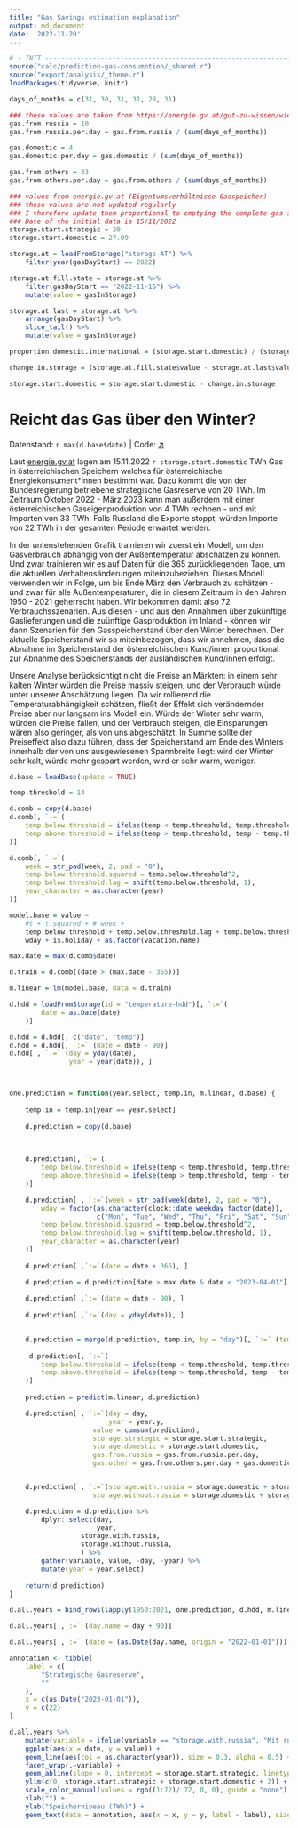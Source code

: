 ```yaml
---
title: "Gas Savings estimation explanation"
output: md_document
date: '2022-11-20'
---
```


```r
# - INIT -----------------------------------------------------------------------
source("calc/prediction-gas-consumption/_shared.r")
source("export/analysis/_theme.r")
loadPackages(tidyverse, knitr)

days_of_months = c(31, 30, 31, 31, 28, 31)

### these values are taken from https://energie.gv.at/gut-zu-wissen/wie-wird-der-winter
gas.from.russia = 10
gas.from.russia.per.day = gas.from.russia / (sum(days_of_months))

gas.domestic = 4
gas.domestic.per.day = gas.domestic / (sum(days_of_months))

gas.from.others = 33
gas.from.others.per.day = gas.from.others / (sum(days_of_months))

### values from energie.gv.at (Eigentumsverhältnisse Gasspeicher)
### these values are not updated regularly
### I therefore update them proportional to emptying the complete gas storage
### Date of the initial data is 15/11/2022
storage.start.strategic = 20
storage.start.domestic = 27.09

storage.at = loadFromStorage("storage-AT") %>% 
    filter(year(gasDayStart) == 2022)  

storage.at.fill.state = storage.at %>% 
    filter(gasDayStart == "2022-11-15") %>% 
    mutate(value = gasInStorage)

storage.at.last = storage.at %>% 
    arrange(gasDayStart) %>% 
    slice_tail() %>% 
    mutate(value = gasInStorage)

proportion.domestic.international = (storage.start.domestic) / (storage.at.fill.state$value -  storage.start.strategic)

change.in.storage = (storage.at.fill.state$value - storage.at.last$value) * proportion.domestic.international

storage.start.domestic = storage.start.domestic - change.in.storage
```

# Reicht das Gas über den Winter?
<p class="meta">
    Datenstand: `r max(d.base$date)` | 
    Code: <a href="https://github.com/energy-monitor/explore/blob/main/analysis/gas-availability.rmd" target="_blank">↗</a>
</p>

Laut [energie.gv.at](https://energie.gv.at) lagen am 15.11.2022 `r storage.start.domestic` TWh Gas in österreichischen Speichern welches für österreichische Energiekonsument*innen bestimmt war. Dazu kommt die von der Bundesregierung betriebene strategische Gasreserve von 20 TWh. Im Zeitraum Oktober 2022 - März 2023 kann man außerdem mit einer österreichischen Gaseigenproduktion von 4 TWh rechnen - und mit Importen von 33 TWh. Falls Russland die Exporte stoppt, würden Importe von 22 TWh in der gesamten Periode erwartet werden. 

In der untenstehenden Grafik trainieren wir zuerst ein Modell, um den Gasverbrauch abhängig von der Außentemperatur abschätzen zu können. Und zwar trainieren wir es auf Daten für die 365 zurückliegenden Tage, um die aktuellen Verhaltensänderungen miteinzubeziehen. Dieses Modell verwenden wir in Folge, um bis Ende März den Verbrauch zu schätzen - und zwar für alle Außentemperaturen, die in diesem Zeitraum in den Jahren 1950 - 2021 geherrscht haben. Wir bekommen damit also 72 Verbrauchsszenarien. Aus diesen - und aus den Annahmen über zukünftige Gaslieferungen und die zuünftige Gasproduktion im Inland - können wir dann Szenarien für den Gasspeicherstand über den Winter berechnen. Der aktuelle Speicherstand wir so miteinbezogen, dass wir annehmen, dass die Abnahme im Speicherstand der österreichischen Kund/innen proportional zur Abnahme des Speicherstands der ausländischen Kund/innen erfolgt. 

Unsere Analyse berücksichtigt nicht die Preise an Märkten: in einem sehr kalten Winter würden die Preise massiv steigen, und der Verbrauch würde unter unserer Abschätzung liegen. Da wir rollierend die Temperaturabhängigkeit schätzen, fließt der Effekt sich verändernder Preise aber nur langsam ins Modell ein. Würde der Winter sehr warm, würden die Preise fallen, und der Verbrauch steigen, die Einsparungen wären also geringer, als von uns abgeschätzt. In Summe sollte der Preiseffekt also dazu führen, dass der Speicherstand am Ende des Winters innerhalb der von uns ausgewiesenen Spannbreite liegt: wird der Winter sehr kalt, würde mehr gespart werden, wird er sehr warm, weniger.

```r

d.base = loadBase(update = TRUE)

temp.threshold = 14

d.comb = copy(d.base)
d.comb[, `:=`(
    temp.below.threshold = ifelse(temp < temp.threshold, temp.threshold - temp, 0),
    temp.above.threshold = ifelse(temp > temp.threshold, temp - temp.threshold, 0)
)]

d.comb[, `:=`(
    week = str_pad(week, 2, pad = "0"),
    temp.below.threshold.squared = temp.below.threshold^2,
    temp.below.threshold.lag = shift(temp.below.threshold, 1),
    year_character = as.character(year)
)]

model.base = value ~
    #t + t.squared + # week + 
    temp.below.threshold + temp.below.threshold.lag + temp.below.threshold.squared + 
    wday + is.holiday + as.factor(vacation.name) 

max.date = max(d.comb$date)

d.train = d.comb[(date > (max.date - 365))]

m.linear = lm(model.base, data = d.train)

d.hdd = loadFromStorage(id = "temperature-hdd")[, `:=`(
        date = as.Date(date)
    )]

d.hdd = d.hdd[, c("date", "temp")]
d.hdd = d.hdd[, `:=` (date = date - 90)]
d.hdd[ , `:=` (day = yday(date),
               year = year(date)), ]



one.prediction = function(year.select, temp.in, m.linear, d.base) {
    
    temp.in = temp.in[year == year.select]
    
    d.prediction = copy(d.base)

    
    
    d.prediction[, `:=`(
        temp.below.threshold = ifelse(temp < temp.threshold, temp.threshold - temp, 0),
        temp.above.threshold = ifelse(temp > temp.threshold, temp - temp.threshold, 0)
    )]

    d.prediction[ , `:=`(week = str_pad(week(date), 2, pad = "0"),
        wday = factor(as.character(clock::date_weekday_factor(date)),
                      c("Mon", "Tue", "Wed", "Thu", "Fri", "Sat", "Sun")),
        temp.below.threshold.squared = temp.below.threshold^2,
        temp.below.threshold.lag = shift(temp.below.threshold, 1),
        year_character = as.character(year)
    )]
    
    d.prediction[ ,`:=`(date = date + 365), ]

    d.prediction = d.prediction[date > max.date & date < "2023-04-01"]
    
    d.prediction[ ,`:=`(date = date - 90), ]
    
    d.prediction[ ,`:=`(day = yday(date)), ]

    
    d.prediction = merge(d.prediction, temp.in, by = "day")[, `:=` (temp = temp.y), ]
    
     d.prediction[, `:=`(
        temp.below.threshold = ifelse(temp < temp.threshold, temp.threshold - temp, 0),
        temp.above.threshold = ifelse(temp > temp.threshold, temp - temp.threshold, 0)
    )]
    
    prediction = predict(m.linear, d.prediction)

    d.prediction[ , `:=`(day = day,
                         year = year.y,
                     value = cumsum(prediction),
                     storage.strategic = storage.start.strategic,
                     storage.domestic = storage.start.domestic,
                     gas.from.russia = gas.from.russia.per.day,
                     gas.other = gas.from.others.per.day + gas.domestic.per.day)]


    d.prediction[ , `:=`(storage.with.russia = storage.domestic + storage.strategic - value + cumsum(gas.from.russia) + cumsum(gas.other),
                     storage.without.russia = storage.domestic + storage.strategic - value + cumsum(gas.other))]

    d.prediction = d.prediction %>% 
        dplyr::select(day,
                      year,
                  storage.with.russia,
                  storage.without.russia,
                  ) %>% 
        gather(variable, value, -day, -year) %>% 
        mutate(year = year.select)
    
    return(d.prediction)
}

d.all.years = bind_rows(lapply(1950:2021, one.prediction, d.hdd, m.linear, d.base)) %>% as.data.table()

d.all.years[ ,`:=` (day.name = day + 90)]

d.all.years[ ,`:=` (date = (as.Date(day.name, origin = "2022-01-01"))),]

annotation <- tibble(
    label = c(
        "Strategische Gasreserve", 
        ""
    ),
    x = c(as.Date("2023-01-01")),
    y = c(22)
)

d.all.years %>% 
    mutate(variable = ifelse(variable == "storage.with.russia", "Mit russischem Gas", "Ohne russisches Gas")) %>% 
    ggplot(aes(x = date, y = value)) +
    geom_line(aes(col = as.character(year)), size = 0.3, alpha = 0.5) +
    facet_wrap(.~variable) +
    geom_abline(slope = 0, intercept = storage.start.strategic, linetype = 2) +
    ylim(c(0, storage.start.strategic + storage.start.domestic + 2)) +
    scale_color_manual(values = rgb((1:72)/ 72, 0, 0), guide = "none") +
    xlab("") +
    ylab("Speicherniveau (TWh)") +
    geom_text(data = annotation, aes(x = x, y = y, label = label), size = 3)


```


